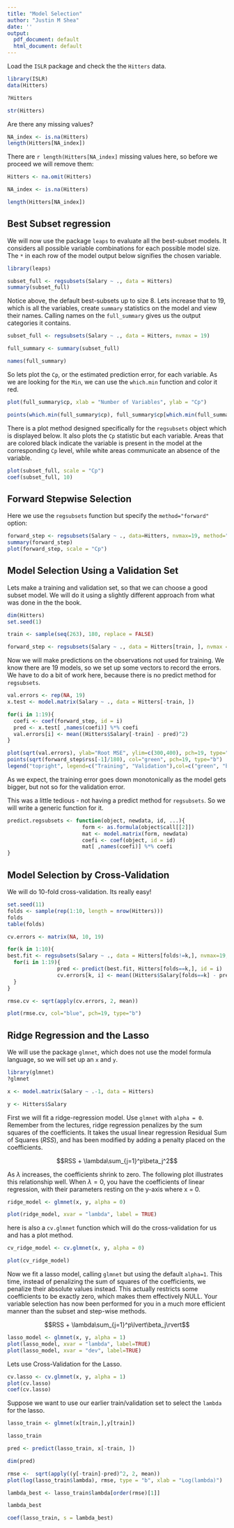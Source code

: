 ```yaml
---
title: "Model Selection"
author: "Justin M Shea"
date: ''
output:
  pdf_document: default
  html_document: default
---
```


Load the `ISLR` package and check the the `Hitters` data.

```r
library(ISLR)
data(Hitters)
```
```r
?Hitters
```
```r
str(Hitters)
```

Are there any missing values?

```r
NA_index <- is.na(Hitters)
length(Hitters[NA_index])
```

There are `r length(Hitters[NA_index]` missing values here, so before we proceed we will remove them:

```r
Hitters <- na.omit(Hitters)

NA_index <- is.na(Hitters)

length(Hitters[NA_index])
```

## Best Subset regression

We will now use the package `leaps` to evaluate all the best-subset models.
It considers all possible variable combinations for each possible model size.
The `*` in each row of the model output below signifies the chosen variable.

```r
library(leaps)

subset_full <- regsubsets(Salary ~ ., data = Hitters)
summary(subset_full)
```

Notice above, the default best-subsets up to size 8.
Lets increase that to 19, which is all the variables, create `summary` statistics on the model and view their names. Calling names on the `full_summary` gives us the output categories it contains.

```r
subset_full <- regsubsets(Salary ~ ., data = Hitters, nvmax = 19)

full_summary <- summary(subset_full)

names(full_summary)
```

So lets plot the `Cp`, or the estimated prediction error, for each variable. As we are looking for the `Min`, we can use the `which.min` function and color it red.

```r
plot(full_summary$cp, xlab = "Number of Variables", ylab = "Cp")

points(which.min(full_summary$cp), full_summary$cp[which.min(full_summary$cp)], pch = 20, col = "red")
```

There is a plot method designed specifically for the `regsubsets`  object which is displayed below. It also plots the `Cp` statistic but each variable. Areas that are colored black indicate the variable is present in the model at the corresponding `Cp` level, while white areas communicate an absence of the variable.

```r
plot(subset_full, scale = "Cp")
coef(subset_full, 10)
```



## Forward Stepwise Selection

Here we use the `regsubsets` function but specify the `method="forward"` option:

```r
forward_step <- regsubsets(Salary ~ ., data=Hitters, nvmax=19, method="forward")
summary(forward_step)
plot(forward_step, scale = "Cp")
```

## Model Selection Using a Validation Set

Lets make a training and validation set, so that we can choose a good subset model. We will do it using a slightly different approach from what was done in the the book.

```r
dim(Hitters)
set.seed(1)

train <- sample(seq(263), 180, replace = FALSE)

forward_step <- regsubsets(Salary ~ ., data = Hitters[train, ], nvmax = 19, method = "forward")
```

Now we will make predictions on the observations not used for training. We know there are 19 models, so we set up some vectors to record the errors. We have to do a bit of work here, because there is no predict method for `regsubsets`.

```r
val.errors <- rep(NA, 19)
x.test <- model.matrix(Salary ~ ., data = Hitters[-train, ]) 

for(i in 1:19){
  coefi <- coef(forward_step, id = i)
  pred <- x.test[ ,names(coefi)] %*% coefi
  val.errors[i] <- mean((Hitters$Salary[-train] - pred)^2)
}

plot(sqrt(val.errors), ylab="Root MSE", ylim=c(300,400), pch=19, type="b")
points(sqrt(forward_step$rss[-1]/180), col="green", pch=19, type="b")
legend("topright", legend=c("Training", "Validation"),col=c("green", "black"), pch=19)
```

As we expect, the training error goes down monotonically as the model gets bigger, but not so for the validation error.

This was a little tedious - not having a predict method for `regsubsets`. So we will write a generic function for it.
```r
predict.regsubsets <- function(object, newdata, id, ...){
                        form <- as.formula(object$call[[2]])
                        mat <- model.matrix(form, newdata)
                        coefi <- coef(object, id = id)
                        mat[ ,names(coefi)] %*% coefi
}

```


## Model Selection by Cross-Validation
 

We will do 10-fold cross-validation. Its really easy!

```r
set.seed(11)
folds <- sample(rep(1:10, length = nrow(Hitters)))
folds
table(folds)

cv.errors <- matrix(NA, 10, 19)

for(k in 1:10){
best.fit <- regsubsets(Salary ~ ., data = Hitters[folds!=k,], nvmax=19, method="forward")
  for(i in 1:19){
                pred <- predict(best.fit, Hitters[folds==k,], id = i)
                cv.errors[k, i] <- mean((Hitters$Salary[folds==k] - pred)^2)
  }
}

rmse.cv <- sqrt(apply(cv.errors, 2, mean))

plot(rmse.cv, col="blue", pch=19, type="b")
```


## Ridge Regression and the Lasso
 
We will use the package `glmnet`, which does not use the model formula language, so we will set up an `x` and `y`.

```r
library(glmnet)
?glmnet

x <- model.matrix(Salary ~ .-1, data = Hitters) 

y <- Hitters$Salary
```

First we will fit a ridge-regression model. Use `glmnet` with `alpha = 0`. Remember from the lectures, ridge regression penalizes by the sum squares of the coefficients. It takes the usual linear regression Residual Sum of Squares ($RSS$), and has been modified by adding a penalty placed on the coefficients.

$$RSS + \lambda\sum_{j=1}^p\beta_j^2$$


As $\lambda$ increases, the coefficients shrink to zero. The following plot illustrates this relationship well. When $\lambda = 0$, you have the coefficients of linear regression, with their parameters resting on the y-axis where x = 0.

```r
ridge_model <- glmnet(x, y, alpha = 0)

plot(ridge_model, xvar = "lambda", label = TRUE)
```
here is also a `cv.glmnet` function which will do the cross-validation for us and has a plot method.

```r
cv_ridge_model <- cv.glmnet(x, y, alpha = 0)

plot(cv_ridge_model)
```

Now we fit a lasso model, calling `glmnet` but using the default `alpha=1`.
This time, instead of penalizing the sum of squares of the coefficients,
we penalize their absolute values instead. This actually restricts some coefficients to be exactly zero, which makes them effectively NULL.
Your variable selection has now been performed for you in a much more efficient manner than the subset and step-wise methods.

$$RSS + \lambda\sum_{j=1}^p\lvert\beta_j\rvert$$

```r
lasso_model <- glmnet(x, y, alpha = 1)
plot(lasso_model, xvar = "lambda", label=TRUE)
plot(lasso_model, xvar = "dev", label=TRUE)
```

Lets use Cross-Validation for the Lasso.

```r
cv.lasso <- cv.glmnet(x, y, alpha = 1)
plot(cv.lasso)
coef(cv.lasso)
```

Suppose we want to use our earlier train/validation set to select the `lambda` for the lasso.
 
```r
lasso_train <- glmnet(x[train,],y[train])

lasso_train

pred <- predict(lasso_train, x[-train, ])

dim(pred)
```

```r
rmse <-  sqrt(apply((y[-train]-pred)^2, 2, mean))
plot(log(lasso_train$lambda), rmse, type = "b", xlab = "Log(lambda)")
```

```r
lambda_best <- lasso_train$lambda[order(rmse)[1]]

lambda_best

coef(lasso_train, s = lambda_best)
```
